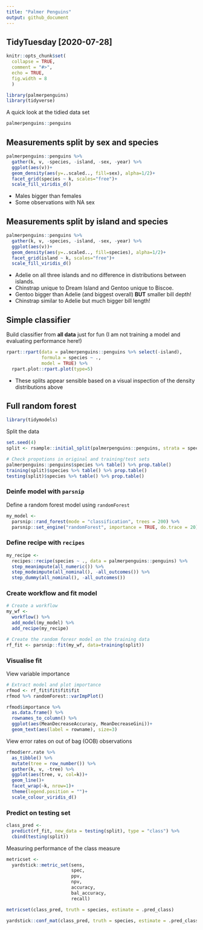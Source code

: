 ```yaml
---
title: "Palmer Penguins"
output: github_document
---
```

## TidyTuesday [2020-07-28]
```r
knitr::opts_chunk$set(
  collapse = TRUE,
  comment = "#>",
  echo = TRUE, 
  fig.width = 8
  )
```

```r
library(palmerpenguins)
library(tidyverse)
```

A quick look at the tidied data set
```r
palmerpenguins::penguins
```

## Measurements split by sex and species
```r
palmerpenguins::penguins %>%  
  gather(k, v, -species, -island, -sex, -year) %>% 
  ggplot(aes(v))+
  geom_density(aes(y=..scaled.., fill=sex), alpha=1/2)+
  facet_grid(species ~ k, scales="free")+
  scale_fill_viridis_d()
```

* Males bigger than females
* Some observations with NA sex


## Measurements split by island and species
```r
palmerpenguins::penguins %>%  
  gather(k, v, -species, -island, -sex, -year) %>% 
  ggplot(aes(v))+
  geom_density(aes(y=..scaled.., fill=species), alpha=1/2)+
  facet_grid(island ~ k, scales="free")+
  scale_fill_viridis_d()
```

* Adelie on all three islands and no difference in distributions between islands. 
* Chinstrap unique to Dream Island and Gentoo unique to Biscoe. 
* Gentoo bigger than Adelie (and biggest overall) **BUT** smaller bill depth!
* Chinstrap similar to Adelie but much bigger bill length!

## Simple classifier
Build classifier from **all data** just for fun (I am not training a model and evaluating performance here!)
```r
rpart::rpart(data = palmerpenguins::penguins %>% select(-island),
             formula = species ~ .,
             model = TRUE) %>% 
  rpart.plot::rpart.plot(type=5)
```

* These splits appear sensible based on a visual inspection of the density distributions above

## Full random forest
```r
library(tidymodels)
```

Split the data
```r
set.seed(4)
split <- rsample::initial_split(palmerpenguins::penguins, strata = species)
```

```r
# Check propotions in original and training/test sets
palmerpenguins::penguins$species %>% table() %>% prop.table()
training(split)$species %>% table() %>% prop.table()
testing(split)$species %>% table() %>% prop.table()
```

### Deinfe model with `parsnip`
Define a random forest model using `randomForest`
```r
my_model <- 
  parsnip::rand_forest(mode = "classification", trees = 200) %>% 
  parsnip::set_engine("randomForest", importance = TRUE, do.trace = 20)
```

### Define recipe with `recipes`
```r
my_recipe <-
  recipes::recipe(species ~ ., data = palmerpenguins::penguins) %>% 
  step_meanimpute(all_numeric()) %>% 
  step_modeimpute(all_nominal(), -all_outcomes()) %>% 
  step_dummy(all_nominal(), -all_outcomes())
```

### Create workflow and fit model
```r
# Create a workflow   
my_wf <-
  workflow() %>% 
  add_model(my_model) %>% 
  add_recipe(my_recipe)

# Create the random foresr model on the training data
rf_fit <- parsnip::fit(my_wf, data=training(split))
```

### Visualise fit
View variable importance
```r
# Extract model and plot importance
rfmod <- rf_fit$fit$fit$fit
rfmod %>% randomForest::varImpPlot()

rfmod$importance %>% 
  as.data.frame() %>% 
  rownames_to_column() %>% 
  ggplot(aes(MeanDecreaseAccuracy, MeanDecreaseGini))+
  geom_text(aes(label = rowname), size=3)
```

View error rates on out of bag (OOB) observations
```r
rfmod$err.rate %>% 
  as_tibble() %>% 
  mutate(tree = row_number()) %>% 
  gather(k, v, -tree) %>% 
  ggplot(aes(tree, v, col=k))+
  geom_line()+
  facet_wrap(~k, nrow=1)+
  theme(legend.position = "")+
  scale_colour_viridis_d()
```

### Predict on testing set
```r
class_pred <-
  predict(rf_fit, new_data = testing(split), type = "class") %>% 
  cbind(testing(split))
```

Measuring performance of the class measure
```r
metricset <- 
  yardstick::metric_set(sens, 
                        spec, 
                        ppv, 
                        npv, 
                        accuracy, 
                        bal_accuracy, 
                        recall)

metricset(class_pred, truth = species, estimate = .pred_class)

yardstick::conf_mat(class_pred, truth = species, estimate = .pred_class)
```